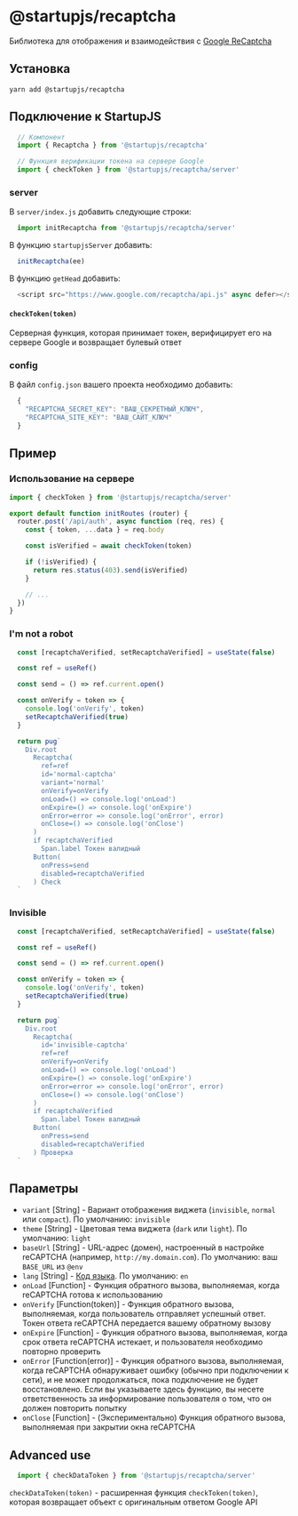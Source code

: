 
# @startupjs/recaptcha

Библиотека для отображения и взаимодействия с [Google ReCaptcha](https://www.google.com/recaptcha/about/)

## Установка

`yarn add @startupjs/recaptcha`

## Подключение к StartupJS

```js
  // Компонент
  import { Recaptcha } from '@startupjs/recaptcha'

  // Функция верификации токена на сервере Google
  import { checkToken } from '@startupjs/recaptcha/server'
```

### server

В `server/index.js` добавить следующие строки:
```js
  import initRecaptcha from '@startupjs/recaptcha/server'
```
В функцию `startupjsServer` добавить:
```js
  initRecaptcha(ee)
```
В функцию `getHead` добавить:
```js
  <script src="https://www.google.com/recaptcha/api.js" async defer></script>
```

#### `checkToken(token)`
Серверная функция, которая принимает токен, верифицирует его на сервере Google и возвращает булевый ответ

### config

В файл `config.json` вашего проекта необходимо добавить:
```js
  {
    "RECAPTCHA_SECRET_KEY": "ВАШ_СЕКРЕТНЫЙ_КЛЮЧ",
    "RECAPTCHA_SITE_KEY": "ВАШ_САЙТ_КЛЮЧ"
  }
```

## Пример

### Использование на сервере
```js
import { checkToken } from '@startupjs/recaptcha/server'

export default function initRoutes (router) {
  router.post('/api/auth', async function (req, res) {
    const { token, ...data } = req.body

    const isVerified = await checkToken(token)

    if (!isVerified) {
      return res.status(403).send(isVerified)
    }

    // ...
  })
}
```

### I'm not a robot
```jsx example
  const [recaptchaVerified, setRecaptchaVerified] = useState(false)

  const ref = useRef()

  const send = () => ref.current.open()

  const onVerify = token => {
    console.log('onVerify', token)
    setRecaptchaVerified(true)
  }

  return pug`
    Div.root
      Recaptcha(
        ref=ref
        id='normal-captcha'
        variant='normal'
        onVerify=onVerify
        onLoad=() => console.log('onLoad')
        onExpire=() => console.log('onExpire')
        onError=error => console.log('onError', error)
        onClose=() => console.log('onClose')
      )
      if recaptchaVerified
        Span.label Токен валидный
      Button(
        onPress=send
        disabled=recaptchaVerified
      ) Check
  `
```

### Invisible
```jsx example
  const [recaptchaVerified, setRecaptchaVerified] = useState(false)

  const ref = useRef()

  const send = () => ref.current.open()

  const onVerify = token => {
    console.log('onVerify', token)
    setRecaptchaVerified(true)
  }

  return pug`
    Div.root
      Recaptcha(
        id='invisible-captcha'
        ref=ref
        onVerify=onVerify
        onLoad=() => console.log('onLoad')
        onExpire=() => console.log('onExpire')
        onError=error => console.log('onError', error)
        onClose=() => console.log('onClose')
      )
      if recaptchaVerified
        Span.label Токен валидный
      Button(
        onPress=send
        disabled=recaptchaVerified
      ) Проверка
  `
```

## Параметры

 - `variant` [String] - Вариант отображения виджета (`invisible`, `normal` или `compact`). По умолчанию: `invisible`
 - `theme` [String] - Цветовая тема виджета (`dark` или `light`). По умолчанию: `light`
 - `baseUrl` [String] - URL-адрес (домен), настроенный в настройке reCAPTCHA (например, `http://my.domain.com`). По умолчанию: ваш `BASE_URL` из `@env`
 - `lang` [String] - [Код языка](https://developers.google.com/recaptcha/docs/language). По умолчанию: `en`
 - `onLoad` [Function] - Функция обратного вызова, выполняемая, когда reCAPTCHA готова к использованию
 - `onVerify` [Function(token)] - Функция обратного вызова, выполняемая, когда пользователь отправляет успешный ответ. Токен ответа reCAPTCHA передается вашему обратному вызову
 - `onExpire` [Function] - Функция обратного вызова, выполняемая, когда срок ответа reCAPTCHA истекает, и пользователя необходимо повторно проверить
 - `onError` [Function(error)] - Функция обратного вызова, выполняемая, когда reCAPTCHA обнаруживает ошибку (обычно при подключении к сети), и не может продолжаться, пока подключение не будет восстановлено. Если вы указываете здесь функцию, вы несете ответственность за информирование пользователя о том, что он должен повторить попытку
 - `onClose` [Function] - (Экспериментально) Функция обратного вызова, выполняемая при закрытии окна reCAPTCHA

## Advanced use

```js
  import { checkDataToken } from '@startupjs/recaptcha/server'
```

`checkDataToken(token)` - расширенная функция `checkToken(token)`, которая возвращает объект с оригинальным ответом Google API